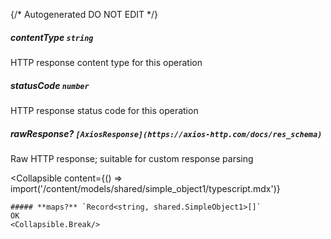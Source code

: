 {/* Autogenerated DO NOT EDIT  */}

##### **contentType** `string`
HTTP response content type for this operation

##### **statusCode** `number`
HTTP response status code for this operation

##### **rawResponse?** `[AxiosResponse](https://axios-http.com/docs/res_schema)`
Raw HTTP response; suitable for custom response parsing

<Collapsible
    content={() => import('/content/models/shared/simple_object1/typescript.mdx')}
>
    ##### **maps?** `Record<string, shared.SimpleObject1>[]`
    OK
    <Collapsible.Break/>
</Collapsible>

